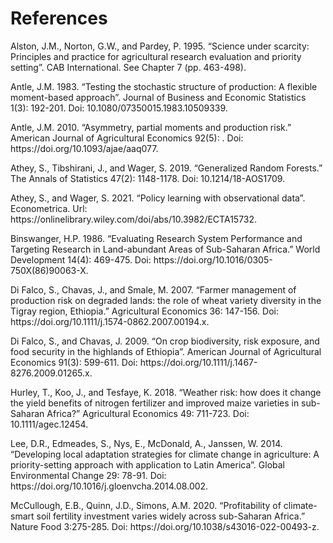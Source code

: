 # References {.unnumbered}

::: {#refs}
Alston, J.M., Norton, G.W., and Pardey, P. 1995. “Science under scarcity: Principles and practice for agricultural research evaluation and priority setting”. CAB International. See Chapter 7 (pp. 463-498). 

Antle, J.M. 1983. “Testing the stochastic structure of production: A flexible moment-based approach”. Journal of Business and Economic Statistics 1(3): 192-201. Doi: 10.1080/07350015.1983.10509339. 

Antle, J.M. 2010. “Asymmetry, partial moments and production risk.” American Journal of Agricultural Economics 92(5): . Doi: https://doi.org/10.1093/ajae/aaq077. 

Athey, S., Tibshirani, J., and Wager, S. 2019. “Generalized Random Forests.” The Annals of Statistics 47(2): 1148-1178. Doi: 10.1214/18-AOS1709. 

Athey, S., and Wager, S. 2021. “Policy learning with observational data”. Econometrica. Url: https://onlinelibrary.wiley.com/doi/abs/10.3982/ECTA15732. 

Binswanger, H.P. 1986. “Evaluating Research System Performance and Targeting Research in Land-abundant Areas of Sub-Saharan Africa.” World Development 14(4): 469-475. Doi: https://doi.org/10.1016/0305-750X(86)90063-X. 

Di Falco, S., Chavas, J., and Smale, M. 2007. “Farmer management of production risk on degraded lands: the role of wheat variety diversity in the Tigray region, Ethiopia.” Agricultural Economics 36: 147-156. Doi:  https://doi.org/10.1111/j.1574-0862.2007.00194.x. 

Di Falco, S., and Chavas, J. 2009. “On crop biodiversity, risk exposure, and food security in the highlands of Ethiopia”. American Journal of Agricultural Economics 91(3): 599-611. Doi: https://doi.org/10.1111/j.1467-8276.2009.01265.x. 

Hurley, T., Koo, J., and Tesfaye, K. 2018. “Weather risk: how does it change the yield benefits of nitrogen fertilizer and improved maize varieties in sub-Saharan Africa?” Agricultural Economics 49: 711-723. Doi: 10.1111/agec.12454. 

Lee, D.R., Edmeades, S., Nys, E., McDonald, A., Janssen, W. 2014. “Developing local adaptation strategies for climate change in agriculture: A priority-setting approach with application to Latin America”. Global Environmental Change 29: 78-91. Doi: https://doi.org/10.1016/j.gloenvcha.2014.08.002. 

McCullough, E.B., Quinn, J.D., Simons, A.M. 2020. “Profitability of climate-smart soil fertility investment varies widely across sub-Saharan Africa.” Nature Food 3:275-285. Doi: https://doi.org/10.1038/s43016-022-00493-z. 






:::
